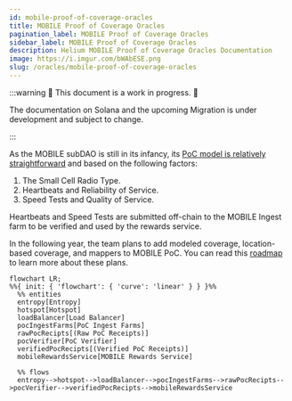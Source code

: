 ```yaml
---
id: mobile-proof-of-coverage-oracles
title: MOBILE Proof of Coverage Oracles
pagination_label: MOBILE Proof of Coverage Oracles
sidebar_label: MOBILE Proof of Coverage Oracles
description: Helium MOBILE Proof of Coverage Oracles Documentation
image: https://i.imgur.com/bWAbESE.png
slug: /oracles/mobile-proof-of-coverage-oracles
---
```



:::warning 🚧 This document is a work in progress. 🚧

The documentation on Solana and the upcoming Migration is under development and subject to change.

:::

As the MOBILE subDAO is still in its infancy, its
[PoC model is relatively straightforward](/5g-on-helium/mobile-poc) and based on the following
factors:

1. The Small Cell Radio Type.
2. Heartbeats and Reliability of Service.
3. Speed Tests and Quality of Service.

Heartbeats and Speed Tests are submitted off-chain to the MOBILE Ingest farm to be verified and used
by the rewards service.

In the following year, the team plans to add modeled coverage, location-based coverage, and mappers
to MOBILE PoC. You can read this
[roadmap](https://blog.helium.com/mobile-proof-of-coverage-the-road-ahead-73a25601a13d) to learn
more about these plans.

```mermaid
flowchart LR;
%%{ init: { 'flowchart': { 'curve': 'linear' } } }%%
  %% entities
  entropy[Entropy]
  hotspot[Hotspot]
  loadBalancer[Load Balancer]
  pocIngestFarms[PoC Ingest Farms]
  rawPocRecipts[(Raw PoC Receipts)]
  pocVerifier[PoC Verifier]
  verifiedPocRecipts[(Verified PoC Receipts)]
  mobileRewardsService[MOBILE Rewards Service]

  %% flows
  entropy-->hotspot-->loadBalancer-->pocIngestFarms-->rawPocRecipts-->pocVerifier-->verifiedPocRecipts-->mobileRewardsService

```
